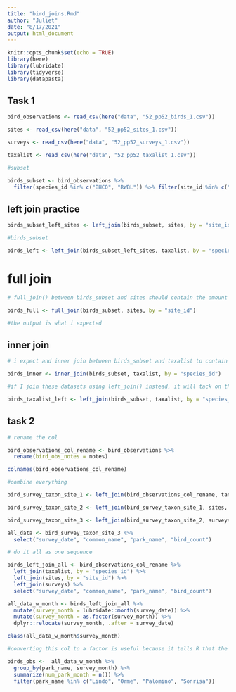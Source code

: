 ```yaml
---
title: "bird_joins.Rmd"
author: "Juliet"
date: "8/17/2021"
output: html_document
---
```


```r
knitr::opts_chunk$set(echo = TRUE)
library(here)
library(lubridate)
library(tidyverse)
library(datapasta)
```

## Task 1

```r
bird_observations <- read_csv(here("data", "52_pp52_birds_1.csv"))
```

```r
sites <- read_csv(here("data", "52_pp52_sites_1.csv"))
```

```r
surveys <- read_csv(here("data", "52_pp52_surveys_1.csv"))
```

```r
taxalist <- read_csv(here("data", "52_pp52_taxalist_1.csv"))
```

```r
#subset

birds_subset <- bird_observations %>% 
  filter(species_id %in% c("BHCO", "RWBL")) %>% filter(site_id %in% c("LI-W", "NU-C"))


```


## left join practice

```r
birds_subset_left_sites <- left_join(birds_subset, sites, by = "site_id")

#birds_subset

birds_left <- left_join(birds_subset_left_sites, taxalist, by = "species_id")
```

# full join

```r
# full_join() between birds_subset and sites should contain the amount of obs (rows) of birds_subset with extra col that matched (with the key) from sites, plus any obs that were only in birds_subset, plus any obs that were only in sites, and these rows will have NA in the cells where they cannot pull info from the complementary dataset

birds_full <- full_join(birds_subset, sites, by = "site_id")

#the output is what i expected
```

## inner join

```r
# i expect and inner join between birds_subset and taxalist to contain only obs that have a key match in both datasets, so all observed birds will remain in the inner join as long as their species is listed on the taxa list, and the species on the taxa list will remain as long as they were obs, but if any obscure species were observed on survey they will not remain, and if any species on the taxa list were not observed on survey then they will not remain on the list

birds_inner <- inner_join(birds_subset, taxalist, by = "species_id")

#if I join these datasets using left_join() instead, it will tack on the extra col from taxalist to birds_subset and obs in that row will occur only for the species actually observed on survey (which is displayed in birds_subset). This makes sense for this scenario because we do not really care about names and taxa for species that we did not see. i expect the outcome to be different than that of inner_join because every single bird obs will occur, even if we dont have taxa info for it, and if we did inner join then the obs birds that we did not have taxa info for would be removed from the dataset.

birds_taxalist_left <- left_join(birds_subset, taxalist, by = "species_id")

```

## task 2

```r

# rename the col 

bird_observations_col_rename <- bird_observations %>% 
  rename(bird_obs_notes = notes)

colnames(bird_observations_col_rename)

#combine everything

bird_survey_taxon_site_1 <- left_join(bird_observations_col_rename, taxalist, by = "species_id")

bird_survey_taxon_site_2 <- left_join(bird_survey_taxon_site_1, sites, by = "site_id")

bird_survey_taxon_site_3 <- left_join(bird_survey_taxon_site_2, surveys)

all_data <- bird_survey_taxon_site_3 %>% 
  select("survey_date", "common_name", "park_name", "bird_count")

# do it all as one sequence

birds_left_join_all <- bird_observations_col_rename %>% 
  left_join(taxalist, by = "species_id") %>% 
  left_join(sites, by = "site_id") %>% 
  left_join(surveys) %>% 
  select("survey_date", "common_name", "park_name", "bird_count")

```

```r
all_data_w_month <- birds_left_join_all %>% 
  mutate(survey_month = lubridate::month(survey_date)) %>% 
  mutate(survey_month = as.factor(survey_month)) %>% 
  dplyr::relocate(survey_month, .after = survey_date)

class(all_data_w_month$survey_month)

#converting this col to a factor is useful because it tells R that the month number is a real sequential factor rather than just a numeric number that describes that obs
```

```r
birds_obs <-  all_data_w_month %>% 
  group_by(park_name, survey_month) %>% 
  summarize(num_park_month = n()) %>% 
  filter(park_name %in% c("Lindo", "Orme", "Palomino", "Sonrisa"))

```










